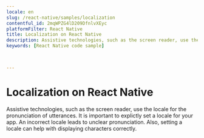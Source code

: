 ```yaml
---
locale: en
slug: /react-native/samples/localization
contentful_id: 2mqWPZG4lD209DfnlvXEyc
platformFilter: React Native
title: Localization on React Native
description: Assistive technologies, such as the screen reader, use the locale for the pronunciation of utterances.
keywords: [React Native code sample]


	
---
```


# Localization on React Native

Assistive technologies, such as the screen reader, use the locale for the pronunciation of utterances. It is important to explictly set a locale for your app. An incorrect locale leads to unclear pronunciation. Also, setting a locale can help with displaying characters correctly.

<CodeSample id="text-localization" locale="en" platform="react native"/>